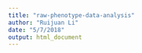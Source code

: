 ```yaml
---
title: "raw-phenotype-data-analysis"
author: "Ruijuan Li"
date: "5/7/2018"
output: html_document
---
```



